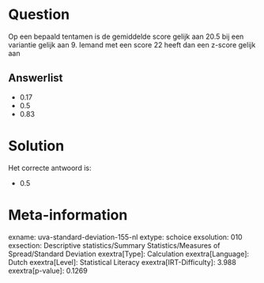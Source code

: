 Question
========

Op een bepaald tentamen is de gemiddelde score gelijk aan 20.5 bij een
variantie gelijk aan 9. Iemand met een score 22 heeft dan een z-score
gelijk aan


Answerlist
----------

* 0.17
* 0.5
* 0.83

Solution
========

Het correcte antwoord is: 

* 0.5

Meta-information
================
exname: uva-standard-deviation-155-nl
extype: schoice
exsolution: 010
exsection: Descriptive statistics/Summary Statistics/Measures of Spread/Standard Deviation
exextra[Type]: Calculation
exextra[Language]: Dutch
exextra[Level]: Statistical Literacy
exextra[IRT-Difficulty]: 3.988
exextra[p-value]: 0.1269
